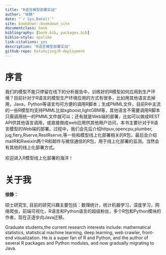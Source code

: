 ```yaml
--- 
title: "R语言模型部署实战"
author: "徐静"
date: "`r Sys.Date()`"
site: bookdown::bookdown_site
documentclass: book
bibliography: [book.bib, packages.bib]
biblio-style: apalike
link-citations: yes
description: "R语言模型部署实战"
github-repo: DataXujing/R-deployment
---
```





# 序言{-}

我们的模型不能只停留在线下的分析报告中，训练好的R模型如何应用到生产环境？目前针对于R语言的模型生产环境应用的方式有很多，比如用其他语言去掉用，Java，Python等语言均可方便的调用R脚本；生成PMML文件，目前R中主流的一些R模型均支持PMML比如xgboost,lightGBM等，其他语言不需要调用R脚本只需调用统一的PMML文件就可以；还有就是Web端的部署，比如可以做成REST API供其他语言调用，或直接做成web应用供其他用户访问，本书主要针对于R语言模型的Web端的部署。过程中，我们会先后介绍httpuv,opencpu,plumber, jug,fiery,Rserve,RestRserve,等一些和模型线上化部署相关的R包，最后会介绍mailR和Rweixin两个R和邮件与微信通信的R包，用于线上化部署的监测。当然会有其他的线上化部署方式。

欢迎进入R模型线上化部署的海洋！




# 关于我{-}

**徐静：**

硕士研究生, 目前的研究兴趣主要包括：数理统计，统计机器学习，深度学习，网络爬虫，前端可视化，R语言和Python语言的超级粉丝，多个R包和Python模块的作者，现在正逐步向Java迁移。

Graduate students,the current research interests include: mathematical statistics, statistical machine learning, deep learning, web crawler, front-end visualization.
He is a super fan of R and Python, and the author of several R packages and Python modules, and now gradually migrating to Java.



